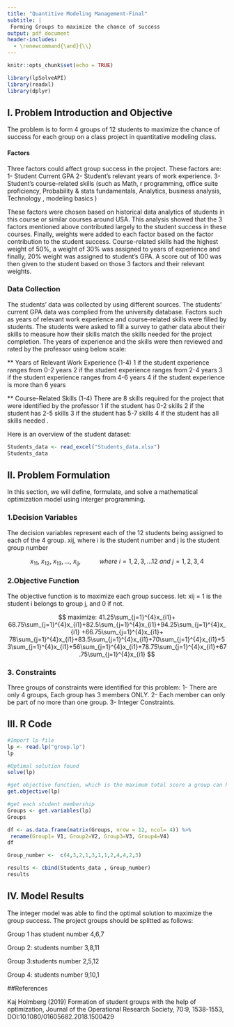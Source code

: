 ```yaml
---
title: "Quantitive Modeling Management-Final"
subtitle: |
 Forming Groups to maximize the chance of success
output: pdf_document
header-includes: 
  - \renewcommand{\and}{\\}
---
```


```r
knitr::opts_chunk$set(echo = TRUE)

library(lpSolveAPI)
library(readxl)
library(dplyr)
```

\newpage 
\tableofcontents 
\newpage 

## I. Problem Introduction and Objective

The problem is to form  4 groups of 12 students to maximize the chance of success for each group on a class project in quantitative modeling class.


#### Factors

Three factors could affect group success in the project. These factors are:
1- Student Current GPA
2- Student's relevant years of work experience. 
3- Student's course-related skills (such as Math, r programming, office suite proficiency, Probability & stats fundamentals, Analytics, business analysis, Technology , modeling basics   )

These factors were chosen based on historical data analytics of students in this course or similar courses around USA. This analysis showed that the 3 factors mentioned above contributed largely to the student success in these courses. Finally, weights were added to each factor based on the factor contribution to the student success. Course-related skills had the highest weight of 50%, a weight of 30% was assigned to years of experience and finally, 20% weight was assigned to student's GPA. A score  out of 100 was then given to the student based on those 3 factors and their relevant weights.


### Data Collection
The students' data was collected by using different sources. The students' current GPA data was complied from the university database. Factors such as years of relevant work experience and course-related skills were filled by students. The students were asked to fill a survey to gather data about their skills to measure how their skills match the skills needed for the project completion. The years of experience and the skills were then reviewed and rated by the professor using below scale:

** Years of Relevant Work Experience (1-4)
1 if the student experience ranges from 0-2 years
2 if the student experience ranges from 2-4 years
3 if the student experience ranges from 4-6 years
4 if the student experience is more than 6 years

** Course-Related Skills (1-4)
There are 8 skills required for the project that were identified by the professor
1 if the student has 0-2 skills
2 if the student has 2-5 skills
3 if the student has 5-7 skills
4 if the student has all skills needed .

Here is an overview of the student dataset:

```r
Students_data <- read_excel("Students_data.xlsx")
Students_data

```
\newpage


## II. Problem Formulation
In this section, we will define, formulate, and solve a mathematical optimization model using interger programming. 

### 1.Decision Variables

The decision variables represent each of the 12 students being assigned to each of the 4 group. 
xij, where i is the student number and j is the student group number

$$
x_{11},~x_{12},~x_{13},...,~x_{ij},~~~~~~~~~~~where~i ={1, 2, 3,...12}~and~j = 1, 2,3,4
$$


### 2.Objective Function

The objective function is to maximize each group success.
let: 
xij = 1 is the student i belongs to group j, and 0 if not.

$$
maximize:
41.25\sum_{j=1}^{4}x_{i1}+ 68.75\sum_{j=1}^{4}x_{i1}+82.5\sum_{j=1}^{4}x_{i1}+94.25\sum_{j=1}^{4}x_{i1}
+66.75\sum_{j=1}^{4}x_{i1}+ 78\sum_{j=1}^{4}x_{i1}+83.5\sum_{j=1}^{4}x_{i1}+70\sum_{j=1}^{4}x_{i1}+53\sum_{j=1}^{4}x_{i1}+56\sum_{j=1}^{4}x_{i1}+78.75\sum_{j=1}^{4}x_{i1}+67.75\sum_{j=1}^{4}x_{i1}
$$

### 3. Constraints

Three groups of constraints were identified for this problem:
1- There are only 4 groups, Each group has 3 members ONLY.
2- Each member can only be part of no more than one group. 
3- Integer Constraints.


## III. R Code
```r
#Import lp file
lp <- read.lp("group.lp")
lp 

#Optimal solution found
solve(lp)

#get objective function, which is the maximum total score a group can have = 849.5
get.objective(lp)

#get each student membership 
Groups <- get.variables(lp)
Groups

df <- as.data.frame(matrix(Groups, nrow = 12, ncol= 4)) %>%
 rename(Group1= V1, Group2=V2, Group3=V3, Group4=V4)
df

Group_number <-  c(4,3,2,1,3,1,1,2,4,4,2,3)

results <- cbind(Students_data , Group_number)
results 

```

## IV. Model Results

The integer model was able to find the optimal solution to maximize the group success. The project groups should be splitted as follows:

Group 1 has student number 4,6,7 

Group 2: students number 3,8,11

Group 3:students number 2,5,12

Group 4: students number 9,10,1






##References

Kaj Holmberg (2019) Formation of student groups with the help of optimization, Journal of the Operational Research Society, 70:9, 1538-1553, DOI:10.1080/01605682.2018.1500429




